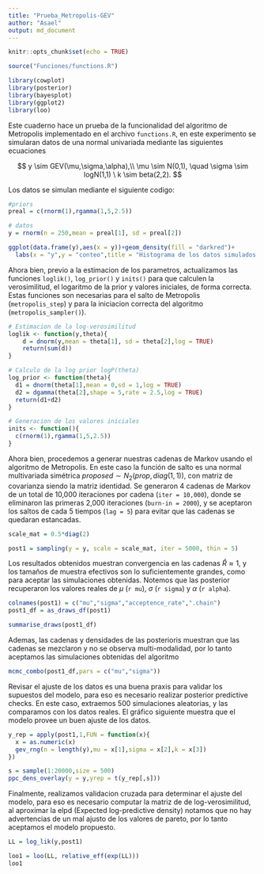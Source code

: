 ```yaml
---
title: "Prueba_Metropolis-GEV"
author: "Asael"
output: md_document
---
```


```r
knitr::opts_chunk$set(echo = TRUE)
```

```r
source("Funciones/functions.R")

library(cowplot)
library(posterior)
library(bayesplot)
library(ggplot2)
library(loo)
```


Este cuaderno hace un prueba de la funcionalidad del algoritmo de Metropolis implementado en el archivo `functions.R`, en este experimento se simularan datos de una normal univariada mediante las siguientes ecuaciones

$$
y  \sim GEV(\mu,\sigma,\alpha),\\
\mu \sim N(0,1), \quad \sigma \sim logN(1,1) \ k \sim beta(2,2).
$$

Los datos se simulan mediante el siguiente codigo:

```r
#priors
preal = c(rnorm(1),rgamma(1,5,2.5))

# datos
y = rnorm(n = 250,mean = preal[1], sd = preal[2])

ggplot(data.frame(y),aes(x = y))+geom_density(fill = "darkred")+
  labs(x = "y",y = "conteo",title = "Histograma de los datos simulados y")
```

Ahora bien, previo a la estimacion de los parametros, actualizamos las funciones `loglik()`, `log_prior()` y `inits()` para que calculen la verosimilitud, el logaritmo de la prior y valores iniciales, de forma correcta. Estas funciones son necesarias para el salto de Metropolis (`metropolis_step`) y para la iniciacion correcta del algoritmo (`metropolis_sampler()`). 


```r
# Estimacion de la log-verosimilitud
loglik <- function(y,theta){
    d = dnorm(y,mean = theta[1], sd = theta[2],log = TRUE)
    return(sum(d))
}

# Calculo de la log prior logP(theta)
log_prior <- function(theta){
  d1 = dnorm(theta[1],mean = 0,sd = 1,log = TRUE)
  d2 = dgamma(theta[2],shape = 5,rate = 2.5,log = TRUE)
  return(d1+d2)
}

# Generacion de los valores iniciales
inits <- function(){
  c(rnorm(1),rgamma(1,5,2.5))
}
```


Ahora bien, procedemos a generar nuestras cadenas de Markov usando el algoritmo de Metropolis. En este caso la función de salto es una normal multivariada simétrica $proposed \sim N_2(prop,diag(1,1))$, con matriz de covarianza siendo la matriz identidad. Se generaron 4 cadenas de Markov de un total de 10,000 iteraciones por cadena (`iter = 10,000`), donde se eliminaron las primeras 2,000 iteraciones (`burn-in = 2000`), y se aceptaron los saltos de cada 5 tiempos (`lag = 5`) para evitar que las cadenas se quedaran estancadas.

```r
scale_mat = 0.5*diag(2)

post1 = sampling(y = y, scale = scale_mat, iter = 5000, thin = 5)
```

Los resultados obtenidos muestran convergencia en las cadenas $\hat R \approx 1$, y los tamaños de muestra efectivos son lo suficientemente grandes, como para aceptar las simulaciones obtenidas. Notemos que las posterior recuperaron los valores reales de $\mu$ (`r mu`), $\sigma$ (`r sigma`) y $\alpha$ (`r alpha`).

```r
colnames(post1) = c("mu","sigma","acceptence_rate",".chain")
post1_df = as_draws_df(post1)

summarise_draws(post1_df)
```


Ademas, las cadenas y densidades de las posterioris muestran que las cadenas se mezclaron y no se observa multi-modalidad, por lo tanto aceptamos las simulaciones obtenidas del algoritmo

```r
mcmc_combo(post1_df,pars = c("mu","sigma"))
```

Revisar el ajuste de los datos es una buena praxis para validar los supuestos del modelo, para eso es necesario realizar posterior predictive checks. En este caso, extraemos 500 simulaciones aleatorias, y las comparamos con los datos reales. El gráfico siguiente muestra que el modelo provee un buen ajuste de los datos.

```r
y_rep = apply(post1,1,FUN = function(x){
  x = as.numeric(x)
  gev_rng(n = length(y),mu = x[1],sigma = x[2],k = x[3])
})

s = sample(1:20000,size = 500)
ppc_dens_overlay(y = y,yrep = t(y_rep[,s]))
```

Finalmente, realizamos validacion cruzada para determinar el ajuste del modelo, para eso es necesario computar la matriz de de log-verosimilitud, al aproximar la elpd (Expected log-predictive density) notamos que no hay advertencias de un mal ajusto de los valores de pareto, por lo tanto aceptamos el modelo propuesto.

```r
LL = log_lik(y,post1)

loo1 = loo(LL, relative_eff(exp(LL)))
loo1
```

